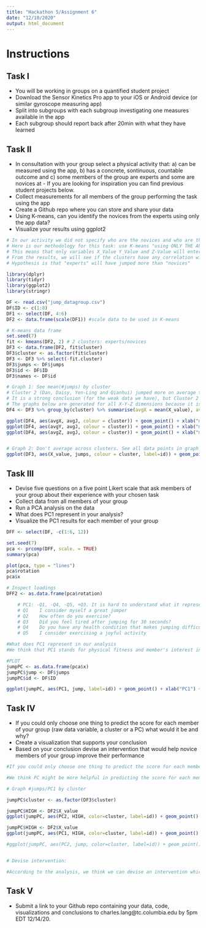 ```yaml
---
title: "Hackathon 5/Assignment 6"
date: "12/10/2020"
output: html_document
---
```


# Instructions

## Task I
* You will be working in groups on a quantified student project
* Download the Sensor Kinetics Pro app to your iOS or Android device (or similar gyroscope measuring app)
* Split into subgroups with each subgroup investigating one measures available in the app
* Each subgroup should report back after 20min with what they have learned

## Task II
* In consultation with your group select a physical activity that: a) can be measured using the app, b) has a concrete, sontinuous, countable outcome and c) some members of the group are experts and some are novices at - If you are looking for inspiration you can find previous student projects below.
* Collect measurements for all members of the group performing the task using the app
* Create a Github repo where you can store and share your data
* Using K-means, can you identify the novices from the experts using only the app data?
* Visualize your results using ggplot2

```r

# In our activity we did not specify who are the novices and who are the experts
# Here is our methodology for this task: use K-means "using ONLY THE APP DATA" (as in the instruction)
# This means that only variables X_Value Y_Value and Z-Value will enter the K-means calculation
# From the results, we will see if the clusters have any correlation with #Jumps
# Hypothesis is that "experts" will have jumped more than "novices" 

library(dplyr)
library(tidyr)
library(ggplot2)
library(stringr)

DF <- read.csv("jump_datagroup.csv")
DF$ID <- c(1:8)
DF1 <- select(DF, 4:6)
DF2 <- data.frame(scale(DF1)) #scale data to be used in K-means

# K-means data frame
set.seed(7)
fit <- kmeans(DF2, 2) # 2 clusters: experts/novices
DF3 <- data.frame(DF2, fit$cluster)
DF3$cluster <- as.factor(fit$cluster)
DF3 <- DF3 %>% select(-fit.cluster)
DF3$jumps <- DF$jumps
DF3$id <- DF$ID
DF3$names <- DF$id

# Graph 1: See mean(#jumps) by cluster 
# Cluster 2 (Dan, Daisy, Yen-Ling and Qianhui) jumped more on average than Cluster 1 (Amanda, Aniket, Junhao, Xinyuan)
# It is a strong conclusion (for the weak data we have), but Cluster 2 is for Experts and 1 for Novices
# The graphs below are generated for all X-Y-Z dimensions because it is had to know if participants held their cellphones in a consistent manner
DF4 <- DF3 %>% group_by(cluster) %>% summarise(avgX = mean(X_value), avgY = mean(Y_value), avgZ = mean(Z_value), avgJ=mean(jumps))

ggplot(DF4, aes(avgX, avgJ, colour = cluster)) + geom_point() + xlab("mean(max(X))") + ylab("mean(Jumps)") + ggtitle("Mean Jumps by Mean max(X), by cluster")
ggplot(DF4, aes(avgY, avgJ, colour = cluster)) + geom_point() + xlab("mean(max(Y))") + ylab("mean(Jumps)") + ggtitle("Mean Jumps by Mean max(Y), by cluster")
ggplot(DF4, aes(avgZ, avgJ, colour = cluster)) + geom_point() + xlab("mean(max(Z))") + ylab("mean(Jumps)") + ggtitle("Mean Jumps by Mean max(Z), by cluster")


# Graph 2: Don't average across clusters. See all data points in graph : Stick to X dimension this time 
ggplot(DF3, aes(X_value, jumps, colour = cluster, label=id)) + geom_point() + xlab("(max(X)") + ylab("#Jumps") + geom_smooth(method='lm',formula=y~x) + geom_text(aes(label=id),hjust=1, vjust=1.5, size=3) +  ggtitle("#Jumps by max(X), by cluster") + theme_minimal() 

```


## Task III
* Devise five questions on a five point Likert scale that ask members of your group about their experience with your chosen task
* Collect data from all members of your group
* Run a PCA analysis on the data
* What does PC1 represent in your analysis?
* Visualize the PC1 results for each member of your group


```r

DFF <- select(DF, -c(1:6, 12))

set.seed(7)
pca <- prcomp(DFF, scale. = TRUE)
summary(pca)

plot(pca, type = "lines") 
pca$rotation 
pca$x

# Inspect loadings 
DFF2 <- as.data.frame(pca$rotation)

    # PC1: -Q1, -Q4, -Q5, +Q3. It is hard to understand what it represents exactly. >PC1, >Jumps?
    # Q1	I consider myself a great jumper
    # Q2	How often do you exercise?
    # Q3	Did you feel tired after jumping for 30 seconds?
    # Q4	Do you have any health condition that makes jumping difficult?
    # Q5	I consider exercising a joyful activity

#What does PC1 represent in our analysis
#We think that PC1 stands for physical fitness and member's interest in jumping because PC1 has a strong negative loading for Q5 and  positive loadings for Q3. These questions are more about the opinions and physical state of the group members. And Q3 is about members' energy after the jumping while Q5 is more related to the interest. If one has higher scores in Q5, he/she might get lower scores for PC1

#PLOT
jumpPC <- as.data.frame(pca$x)
jumpPC$jump <- DF$jumps
jumpPC$id <- DF$ID

ggplot(jumpPC, aes(PC1, jump, label=id)) + geom_point() + xlab("PC1") + ylab("#Jumps in 30''") + geom_text(aes(label=id),hjust=1, vjust=1.5, size=3)+ geom_smooth(method='lm',formula=y~x) + ggtitle("#Jumps by PC1") 


```


## Task IV
* If you could only choose one thing to predict the score for each member of your group (raw data variable, a cluster or a PC) what would it be and why?
* Create a visualization that supports your conclusion
* Based on your conclusion devise an intervention that would help novice members of your group improve their performance

```r
#If you could only choose one thing to predict the score for each member of your group (raw data variable, a cluster or a PC) what would it be and why?

#We think PC might be more helpful in predicting the score for each member. PCA can help us to get rid of irrelevant variables, so the visualization from PC is more accurate. Pc1 and PC2 provides over 30% contribution so we visualize the data of PC1 and PC 2 to see the results. According to the visualization we present below, If the loading of PC1 is higher, the member will jump higher. 

# Graph #jumps/PC1 by cluster

jumpPC$cluster <- as.factor(DF3$cluster)

jumpPC$HIGH <- DF2$X_value
ggplot(jumpPC, aes(PC2, HIGH, color=cluster, label=id)) + geom_point() + xlab("PC2") + ylab("#Jumps in 30''") + geom_smooth(method='lm',formula=y~x) + geom_text(aes(label=id),hjust=1, vjust=1.5, size=3) + ggtitle("#Jumps by PC2 by cluster")

jumpPC$HIGH <- DF2$X_value
ggplot(jumpPC, aes(PC1, HIGH, color=cluster, label=id)) + geom_point() + xlab("PC1") + ylab("#Jumps in 30''") + geom_smooth(method='lm',formula=y~x) + geom_text(aes(label=id),hjust=1, vjust=1.5, size=3) + ggtitle("#Jumps by PC1 by cluster")

#ggplot(jumpPC, aes(PC2, jump, color=cluster, label=id)) + geom_point() + xlab("PC2") + ylab("#Jumps in 30''") + geom_smooth(method='lm',formula=y~x) + geom_text(aes(label=id),hjust=1, vjust=1.5, size=3) + ggtitle("#Jumps by PC2 by cluster")


# Devise intervention:

#According to the analysis, we think we can devise an intervention which is providing more opportunities for novice to improve their physical fitness, increase the frequency of exercising and thus to intrigue their interests in jumping.


```

## Task V
* Submit a link to your Github repo containing your data, code, visualizations and conclusions to charles.lang@tc.columbia.edu by 5pm EDT 12/14/20.
